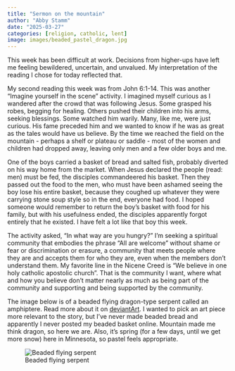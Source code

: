 ```yaml
---
title: "Sermon on the mountain"
author: "Abby Stamm"
date: "2025-03-27"
categories: [religion, catholic, lent]
image: images/beaded_pastel_dragon.jpg
---
```


This week has been difficult at work. Decisions from higher-ups have left me feeling bewildered, uncertain, and unvalued. My interpretation of the reading I chose for today reflected that.

My second reading this week was from John 6:1-14. This was another "Imagine yourself in the scene" activity. I imagined myself curious as I wandered after the crowd that was following Jesus. Some grasped his robes, begging for healing. Others pushed their children into his arms, seeking blessings. Some watched him warily. Many, like me, were just curious. His fame preceded him and we wanted to know if he was as great as the tales would have us believe. By the time we reached the field on the mountain - perhaps a shelf or plateau or saddle - most of the women and children had dropped away, leaving only men and a few older boys and me. 

One of the boys carried a basket of bread and salted fish, probably diverted on his way home from the market. When Jesus declared the people (read: men) must be fed, the disciples commandeered his basket. Then they passed out the food to the men, who must have been ashamed seeing the boy lose his entire basket, because they coughed up whatever they were carrying stone soup style so in the end, everyone had food. I hoped someone would remember to return the boy's basket with food for his family, but with his usefulness ended, the disciples apparently forgot entirely that he existed. I have felt a lot like that boy this week.

The activity asked, "In what way are you hungry?" I'm seeking a spiritual community that embodies the phrase "All are welcome" without shame or fear or discrimination or erasure, a community that meets people where they are and accepts them for who they are, even when the members don't understand them. My favorite line in the Nicene Creed is "We believe in one holy catholic apostolic church". That is the community I want, where what and how you believe don't matter nearly as much as being part of the community and supporting and being supported by the community.

The image below is of a beaded flying dragon-type serpent called an amphiptere. Read more about it on [deviantArt](https://www.deviantart.com/anabiyeni/art/Beaded-pastel-amphiptere-118679559). I wanted to pick an art piece more relevant to the story, but I've never made beaded bread and apparently I never posted my beaded basket online. Mountain made me think dragon, so here we are. Also, it's spring (for a few days, until we get more snow) here in Minnesota, so pastel feels appropriate.


![Beaded flying serpent](images/beaded_pastel_dragon.jpg)
